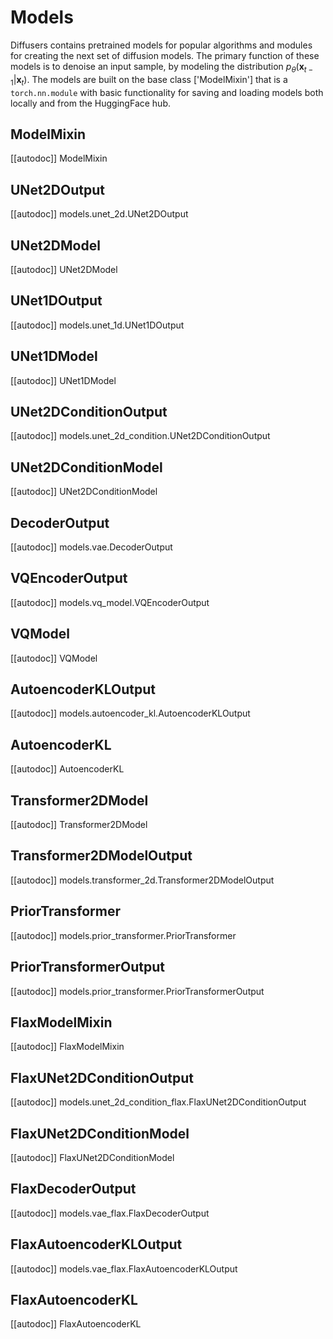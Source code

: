 <!--Copyright 2023 The HuggingFace Team. All rights reserved.

Licensed under the Apache License, Version 2.0 (the "License"); you may not use this file except in compliance with
the License. You may obtain a copy of the License at

http://www.apache.org/licenses/LICENSE-2.0

Unless required by applicable law or agreed to in writing, software distributed under the License is distributed on
an "AS IS" BASIS, WITHOUT WARRANTIES OR CONDITIONS OF ANY KIND, either express or implied. See the License for the
specific language governing permissions and limitations under the License.
-->

# Models

Diffusers contains pretrained models for popular algorithms and modules for creating the next set of diffusion models.
The primary function of these models is to denoise an input sample, by modeling the distribution $p_\theta(\mathbf{x}_{t-1}|\mathbf{x}_t)$.
The models are built on the base class ['ModelMixin'] that is a `torch.nn.module` with basic functionality for saving and loading models both locally and from the HuggingFace hub.

## ModelMixin
[[autodoc]] ModelMixin

## UNet2DOutput
[[autodoc]] models.unet_2d.UNet2DOutput

## UNet2DModel
[[autodoc]] UNet2DModel

## UNet1DOutput
[[autodoc]] models.unet_1d.UNet1DOutput

## UNet1DModel
[[autodoc]] UNet1DModel

## UNet2DConditionOutput
[[autodoc]] models.unet_2d_condition.UNet2DConditionOutput

## UNet2DConditionModel
[[autodoc]] UNet2DConditionModel

## DecoderOutput
[[autodoc]] models.vae.DecoderOutput

## VQEncoderOutput
[[autodoc]] models.vq_model.VQEncoderOutput

## VQModel
[[autodoc]] VQModel

## AutoencoderKLOutput
[[autodoc]] models.autoencoder_kl.AutoencoderKLOutput

## AutoencoderKL
[[autodoc]] AutoencoderKL

## Transformer2DModel
[[autodoc]] Transformer2DModel

## Transformer2DModelOutput
[[autodoc]] models.transformer_2d.Transformer2DModelOutput

## PriorTransformer
[[autodoc]] models.prior_transformer.PriorTransformer

## PriorTransformerOutput
[[autodoc]] models.prior_transformer.PriorTransformerOutput

## FlaxModelMixin
[[autodoc]] FlaxModelMixin

## FlaxUNet2DConditionOutput
[[autodoc]] models.unet_2d_condition_flax.FlaxUNet2DConditionOutput

## FlaxUNet2DConditionModel
[[autodoc]] FlaxUNet2DConditionModel

## FlaxDecoderOutput
[[autodoc]] models.vae_flax.FlaxDecoderOutput

## FlaxAutoencoderKLOutput
[[autodoc]] models.vae_flax.FlaxAutoencoderKLOutput

## FlaxAutoencoderKL
[[autodoc]] FlaxAutoencoderKL
